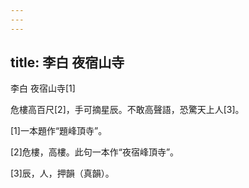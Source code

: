 ```yaml
---
---
---
```

title: 李白 夜宿山寺
---




李白 夜宿山寺[1]

危樓高百尺[2]，手可摘星辰。不敢高聲語，恐驚天上人[3]。

[1]一本題作“題峰頂寺”。

[2]危樓，高樓。此句一本作“夜宿峰頂寺”。

[3]辰，人，押韻（真韻）。